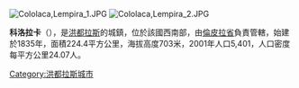 [[Image:Cololaca,Lempira_1.JPG|right]]
[[Image:Cololaca,Lempira_2.JPG|thumb]]

'''科洛拉卡'''（{{lang-es|Cololaca}}），是[[洪都拉斯|洪都拉斯]]的城鎮，位於該國西南部，由[[倫皮拉省|倫皮拉省]]負責管轄，始建於1835年，面積224.4平方公里，海拔高度703米，2001年人口5,401，人口密度每平方公里24.07人。

{{coord|14|18|N|88|53|W|display=title|region:HN_type:adm2nd_source:GNS-enwiki}}

{{Honduras-geo-stub}}
[[Category:洪都拉斯城市|Category:洪都拉斯城市]]